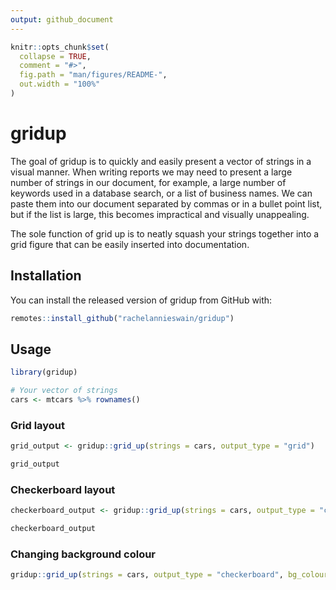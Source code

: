 ```yaml
---
output: github_document
---
```


<!-- README.md is generated from README.Rmd. Please edit that file -->

```r
knitr::opts_chunk$set(
  collapse = TRUE,
  comment = "#>",
  fig.path = "man/figures/README-",
  out.width = "100%"
)
```

# gridup

<!-- badges: start -->
<!-- badges: end -->

The goal of gridup is to quickly and easily present a vector of strings in a visual manner. When writing reports we may need to present a large number of strings in our document, for example, a large number of keywords used in a database search, or a list of business names. We can paste them into our document separated by commas or in a bullet point list, but if the list is large, this becomes impractical and visually unappealing. 

The sole function of grid up is to neatly squash your strings together into a grid figure that can be easily inserted into documentation. 

## Installation

You can install the released version of gridup from GitHub with:

``` r
remotes::install_github("rachelannieswain/gridup")
```

## Usage

```r
library(gridup)

# Your vector of strings
cars <- mtcars %>% rownames()
```

### Grid layout
```r
grid_output <- gridup::grid_up(strings = cars, output_type = "grid")

grid_output
```

### Checkerboard layout
```r
checkerboard_output <- gridup::grid_up(strings = cars, output_type = "checkerboard")

checkerboard_output
```

### Changing background colour
```r
gridup::grid_up(strings = cars, output_type = "checkerboard", bg_colour = "seagreen")
```

